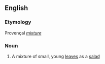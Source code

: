 ==English==

===Etymology===
Provençal ''[[mixture]]''

===Noun===
{{wikipedia}}
{{en-noun}}

# A mixture of small, young [[leaf|leaves]] as a [[salad]]